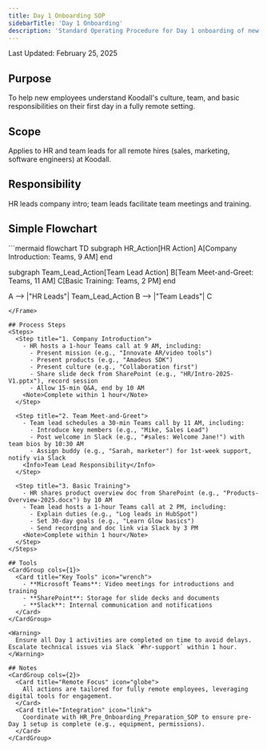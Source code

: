 ```yaml
---
title: Day 1 Onboarding SOP
sidebarTitle: 'Day 1 Onboarding'
description: 'Standard Operating Procedure for Day 1 onboarding of new remote employees'
---
```


<Note>Last Updated: February 25, 2025</Note>

## Purpose
To help new employees understand Koodall's culture, team, and basic responsibilities on their first day in a fully remote setting.

## Scope
Applies to HR and team leads for all remote hires (sales, marketing, software engineers) at Koodall.

## Responsibility
HR leads company intro; team leads facilitate team meetings and training.

## Simple Flowchart
<Frame>
```mermaid
flowchart TD
  subgraph HR_Action[HR Action]
    A[Company Introduction: Teams, 9 AM]
  end

  subgraph Team_Lead_Action[Team Lead Action]
    B[Team Meet-and-Greet: Teams, 11 AM]
    C[Basic Training: Teams, 2 PM]
  end

  A --> |"HR Leads"| Team_Lead_Action
  B --> |"Team Leads"| C
```
</Frame>

## Process Steps
<Steps>
  <Step title="1. Company Introduction">
    - HR hosts a 1-hour Teams call at 9 AM, including:
      - Present mission (e.g., "Innovate AR/video tools")
      - Present products (e.g., "Amadeus SDK")
      - Present culture (e.g., "Collaboration first")
      - Share slide deck from SharePoint (e.g., "HR/Intro-2025-V1.pptx"), record session
      - Allow 15-min Q&A, end by 10 AM
    <Note>Complete within 1 hour</Note>
  </Step>

  <Step title="2. Team Meet-and-Greet">
    - Team lead schedules a 30-min Teams call by 11 AM, including:
      - Introduce key members (e.g., "Mike, Sales Lead")
      - Post welcome in Slack (e.g., "#sales: Welcome Jane!") with team bios by 10:30 AM
      - Assign buddy (e.g., "Sarah, marketer") for 1st-week support, notify via Slack
    <Info>Team Lead Responsibility</Info>
  </Step>

  <Step title="3. Basic Training">
    - HR shares product overview doc from SharePoint (e.g., "Products-Overview-2025.docx") by 10 AM
    - Team lead hosts a 1-hour Teams call at 2 PM, including:
      - Explain duties (e.g., "Log leads in HubSpot")
      - Set 30-day goals (e.g., "Learn Glow basics")
      - Send recording and doc link via Slack by 3 PM
    <Note>Complete within 1 hour</Note>
  </Step>
</Steps>

## Tools
<CardGroup cols={1}>
  <Card title="Key Tools" icon="wrench">
    - **Microsoft Teams**: Video meetings for introductions and training
    - **SharePoint**: Storage for slide decks and documents
    - **Slack**: Internal communication and notifications
  </Card>
</CardGroup>

<Warning>
  Ensure all Day 1 activities are completed on time to avoid delays. Escalate technical issues via Slack `#hr-support` within 1 hour.
</Warning>

## Notes
<CardGroup cols={2}>
  <Card title="Remote Focus" icon="globe">
    All actions are tailored for fully remote employees, leveraging digital tools for engagement.
  </Card>
  <Card title="Integration" icon="link">
    Coordinate with HR_Pre_Onboarding_Preparation_SOP to ensure pre-Day 1 setup is complete (e.g., equipment, permissions).
  </Card>
</CardGroup>